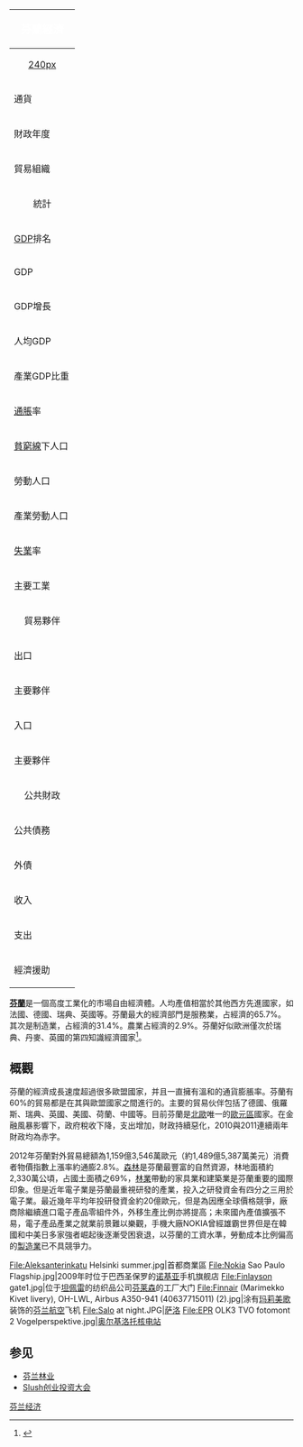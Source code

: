 {| border=1 cellspacing=0  cellpadding=4 width=320 style="float:right; border:1px solid gray; border-collapse:collapse; font-size:90%; margin:0 0 .5em 1em;"
!align="center" bgcolor="#668c73" style="color:white" colspan="3"|<big>芬蘭經濟</big>
|-
!align="center"  colspan="3"|[[file:Fi_real_gdp_growth.svg|240px]]
|-
!align="left" valign="top"|通貨
|colspan="2" valign="top"| [[歐元|歐元]]
|-
!align="left" valign="top" style="width:100px"|財政年度
|colspan="2" valign="top"|公历年
|-
!align="left" valign="top"|貿易組織
|colspan="2" valign="top"|[[歐盟|EU]]、[[世界貿易組織|WTO]]、[[经济合作发展组织|OECD]]
|-
!align="center" bgcolor="#a3c9b6" colspan="3"|統計
|-
!align="left" valign="top"|[[GDP|GDP]]排名
|colspan="2" valign="top"|
|-
!align="left" valign="top"|GDP
|colspan="2" valign="top"|1859億[[美元|美元]]（2007年，[[購買力平價|購買力平價]]）
|-
!align="left" valign="top"|GDP增長
|colspan="2" valign="top"|4.5%（2007年）
|-
!align="left" valign="top"|人均GDP
|colspan="2" valign="top"|$33,500（2006年）
|-
!align="left" valign="top"|產業GDP比重
|colspan="2" valign="top"|農業2.5%、工業31.7%、服務業65.9%（2007年）
|-
!align="left" valign="top"|[[通脹|通脹]]率
|colspan="2" valign="top"|2.7%（2007年）
|-
!align="left" valign="top"|[[貧窮線|貧窮線]]下人口
|colspan="2" valign="top"|NA
|-
!align="left" valign="top"|勞動人口
|colspan="2" valign="top"|268萬（2007年）
|-
!align="left" valign="top"|產業勞動人口
|colspan="2" valign="top"|農業4.4%、工業17.5%、其他78.1%（2007年）
|-
!align="left" valign="top"|[[失業|失業]]率
|colspan="2" valign="top"|6.9%（2007年）
|-
!align="left" valign="top"|主要工業
|colspan="2" valign="top"|
|-
!align="center" bgcolor="#a3c9b6" colspan="3"|貿易夥伴 
|-
!align="left" valign="top"|出口
|colspan="2" valign="top"|$926.2億（2007年推算）
|-
!align="left" valign="top"|主要夥伴
|colspan="2" valign="top"|[[德國|德國]] 11.3%,[[瑞典|瑞典]] 10.5%, [[俄羅斯|俄羅斯]] 10.1%, [[英國|英國]] 6.5%、[[荷蘭|荷蘭]] 5.1%（2006年）
|-
!align="left" valign="top"|入口
|colspan="2" valign="top"|$763.6億（2007年推算）
|-
!align="left" valign="top"|主要夥伴
|colspan="2" valign="top"| [[德國|德國]] 15.6%,[[俄羅斯|俄羅斯]] 14%, [[瑞典|瑞典]] 13.7% [[荷蘭|荷蘭]] 6.6%,[[中華人民共和國|中華人民共和國]]5.4%，[[英國|英國]]4.7%，[[丹麥|丹麥]]4.5%（2006年）
|-
!align="center" bgcolor="#a3c9b6" colspan="3"|公共財政
|-
!align="left" valign="top"|公共債務
|colspan="2" valign="top"|GDP 32.9%（2005年）
|-
!align="left" valign="top"|外債
|colspan="2" valign="top"|
|-
!align="left" valign="top"|收入
|colspan="2" valign="top"|$1242億（2006年）
|-
!align="left" valign="top"|支出
|colspan="2" valign="top"|$1140億（2006年）
|-
!align="left" valign="top"|經濟援助
|colspan="2" valign="top"|
|}

'''[[芬蘭|芬蘭]]'''是一個高度工業化的市場自由經濟體。人均產值相當於其他西方先進國家，如法國、德國、瑞典、英國等。芬蘭最大的經濟部門是服務業，占經濟的65.7%。其次是制造業，占經濟的31.4%。農業占經濟的2.9%。芬蘭好似歐洲僅次於瑞典、丹麥、英國的第四知識經濟國家<ref>{{cite web |url=http://www.theworkfoundation.com/assets/docs/publications/80_Knowledge%20Economy%20EU%20Spring%20Council.pdf |title=The knowledge economy in Europe |work=The work foundation |accessdate=2010-09-15}}</ref>。
==概觀==
芬蘭的經濟成長速度超過很多歐盟國家，并且一直擁有溫和的通貨膨脹率。芬蘭有60%的貿易都是在其與歐盟國家之間進行的。主要的貿易伙伴包括了德國、俄羅斯、瑞典、英國、美國、荷蘭、中國等。目前芬蘭是[[北歐|北歐]]唯一的[[歐元區|歐元區]]國家。在金融風暴影響下，政府稅收下降，支出增加，財政持續惡化，2010與2011連續兩年財政均為赤字。

2012年芬蘭對外貿易總額為1,159億3,546萬歐元（約1,489億5,387萬美元）消費者物價指數上漲率約通膨2.8%。[[森林|森林]]是芬蘭最豐富的自然資源，林地面積約2,330萬公頃，占國土面積之69%，[[芬兰林业|林業]]帶動的家具業和建築業是芬蘭重要的國際印象。但是近年電子業是芬蘭最重視研發的產業，投入之研發資金有四分之三用於電子業。最近幾年平均年投研發資金約20億歐元，但是為因應全球價格競爭，廠商除繼續進口電子產品零組件外，外移生產比例亦將提高；未來國內產值擴張不易，電子產品產業之就業前景難以樂觀，手機大廠NOKIA曾經雄霸世界但是在韓國和中美日多家強者崛起後逐漸受困衰退，以芬蘭的工資水準，勞動成本比例偏高的[[製造業|製造業]]已不具競爭力。

<gallery mode="packed" heights="130px">
File:Aleksanterinkatu Helsinki summer.jpg|首都商業區
File:Nokia Sao Paulo Flagship.jpg|2009年时位于巴西圣保罗的[[诺基亚|诺基亚]]手机旗舰店
File:Finlayson gate1.jpg|位于[[坦佩雷|坦佩雷]]的纺织品公司[[芬莱森|芬莱森]]的工厂大门
File:Finnair (Marimekko Kivet livery), OH-LWL, Airbus A350-941 (40637715011) (2).jpg|涂有[[玛莉美歌|玛莉美歌]]装饰的[[芬兰航空|芬兰航空]]飞机
File:Salo at night.JPG|[[萨洛_(芬兰)|萨洛]]
File:EPR OLK3 TVO fotomont 2 Vogelperspektive.jpg|[[奥尔基洛托核电站|奥尔基洛托核电站]]
</gallery>

== 参见 ==
* [[芬兰林业|芬兰林业]]
* [[Slush创业投资大会|Slush创业投资大会]]

{{欧洲题目|经济}}
{{OMX赫尔辛基25指数公司}}

[[Category:芬兰经济|]]